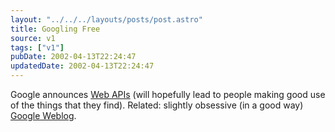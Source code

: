 ```yaml
---
layout: "../../../layouts/posts/post.astro"
title: Googling Free
source: v1
tags: ["v1"]
pubDate: 2002-04-13T22:24:47
updatedDate: 2002-04-13T22:24:47
---
```


Google announces [Web APIs][1] (will hopefully lead to people making good use of the things that they find). Related: slightly obsessive (in a good way) [Google Weblog][2].

[1]: http://www.google.com/apis/
[2]: http://google.blogspace.com/ "Google Weblog: The latest news on everyone's favorite search engine"
